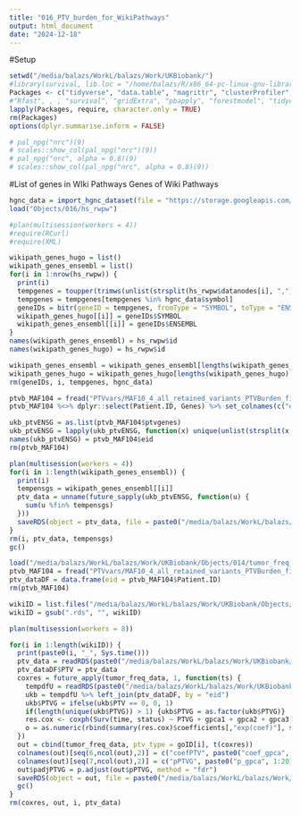 ```yaml
---
title: "016_PTV_burden_for_WikiPathways"
output: html_document
date: "2024-12-18"
---
```


#Setup

```r
setwd("/media/balazs/WorkL/balazs/Work/UKBiobank/")
#library(survival, lib.loc = "/home/balazs/R/x86_64-pc-linux-gnu-library/4.3")
Packages <- c("tidyverse", "data.table", "magrittr", "clusterProfiler", "org.Hs.eg.db", "hgnc", "future.apply", "fastmatch")
#"Rfast", , , "survival", "gridExtra", "pbapply", "forestmodel", "tidycmprsk", , "survminer", "ggsurvfit", , , "ComplexHeatmap", , , , "ggrepel", "ggsci", "scales", , "circlize" "fastmatch", "h2o", , , "protr", , , "networkD3", "ggpubr", , "Biostrings", , )
lapply(Packages, require, character.only = TRUE)
rm(Packages)
options(dplyr.summarise.inform = FALSE)

# pal_npg("nrc")(9)
# scales::show_col(pal_npg("nrc")(9))
# pal_npg("nrc", alpha = 0.8)(9)
# scales::show_col(pal_npg("nrc", alpha = 0.8)(9))
```

#List of genes in WIki Pathways
Genes of Wiki Pathways

```r
hgnc_data = import_hgnc_dataset(file = "https://storage.googleapis.com/public-download-files/hgnc/tsv/tsv/hgnc_complete_set.txt")
load("Objects/016/hs_rwpw")

#plan(multisession(workers = 4))
#require(RCurl)
#require(XML)

wikipath_genes_hugo = list()
wikipath_genes_ensembl = list()
for(i in 1:nrow(hs_rwpw)) {
  print(i)
  tempgenes = toupper(trimws(unlist(strsplit(hs_rwpw$datanodes[i], ","), use.names = F)))
  tempgenes = tempgenes[tempgenes %in% hgnc_data$symbol]
  geneIDs = bitr(geneID = tempgenes, fromType = "SYMBOL", toType = "ENSEMBL", OrgDb = "org.Hs.eg.db")
  wikipath_genes_hugo[[i]] = geneIDs$SYMBOL
  wikipath_genes_ensembl[[i]] = geneIDs$ENSEMBL
}
names(wikipath_genes_ensembl) = hs_rwpw$id
names(wikipath_genes_hugo) = hs_rwpw$id

wikipath_genes_ensembl = wikipath_genes_ensembl[lengths(wikipath_genes_ensembl) > 0]
wikipath_genes_hugo = wikipath_genes_hugo[lengths(wikipath_genes_hugo) > 0]
rm(geneIDs, i, tempgenes, hgnc_data)
```

```r
ptvb_MAF104 = fread("PTVvars/MAF10_4_all_retained_variants_PTVBurden_final_Shetscores.tsv")
ptvb_MAF104 %<>% dplyr::select(Patient.ID, Genes) %>% set_colnames(c("eid", "ptvgenes"))

ukb_ptvENSG = as.list(ptvb_MAF104$ptvgenes)
ukb_ptvENSG = lapply(ukb_ptvENSG, function(x) unique(unlist(strsplit(x, ","), use.names = F)))
names(ukb_ptvENSG) = ptvb_MAF104$eid
rm(ptvb_MAF104)

plan(multisession(workers = 4))
for(i in 1:length(wikipath_genes_ensembl)) {
  print(i)
  tempensgs = wikipath_genes_ensembl[[i]]
  ptv_data = unname(future_sapply(ukb_ptvENSG, function(u) {
    sum(u %fin% tempensgs)
  }))
  saveRDS(object = ptv_data, file = paste0("/media/balazs/WorkL/balazs/Work/UKBiobank/Objects/016/PTV_WIKI/", i, "_", names(wikipath_genes_ensembl)[i], ".rds"))
}
rm(i, ptv_data, tempensgs)
gc()


```

```r
load("/media/balazs/WorkL/balazs/Work/UKBiobank/Objects/014/tumor_freq_data")
ptvb_MAF104 = fread("PTVvars/MAF10_4_all_retained_variants_PTVBurden_final_Shetscores.tsv")
ptv_dataDF = data.frame(eid = ptvb_MAF104$Patient.ID)
rm(ptvb_MAF104)

wikiID = list.files("/media/balazs/WorkL/balazs/Work/UKBiobank/Objects/016/PTV_WIKI/")
wikiID = gsub(".rds", "", wikiID)

plan(multisession(workers = 8))

for(i in 1:length(wikiID)) {
  print(paste0(i, "_", Sys.time()))
  ptv_data = readRDS(paste0("/media/balazs/WorkL/balazs/Work/UKBiobank/Objects/016/PTV_WIKI/", wikiID[i], ".rds"))
  ptv_dataDF$PTV = ptv_data
  coxres = future_apply(tumor_freq_data, 1, function(ts) {
    tempdfU = readRDS(paste0("/media/balazs/WorkL/balazs/Work/UKBiobank/Objects/014/dfs/", ts[3], ".rds"))
    ukb = tempdfU %>% left_join(ptv_dataDF, by = "eid")
    ukb$PTVG = ifelse(ukb$PTV == 0, 0, 1)
    if(length(unique(ukb$PTVG)) > 1) {ukb$PTVG = as.factor(ukb$PTVG)}
    res.cox <- coxph(Surv(time, status) ~ PTVG + gpca1 + gpca2 + gpca3 + gpca4 + gpca5 + gpca6 + gpca7 + gpca8 + gpca9 + gpca10 + gpca11 + gpca12 + gpca13 + gpca14 + gpca15 + gpca16 + gpca17 + gpca18 + gpca19 + gpca20, data = ukb, id = ukb$eid)
    o = as.numeric(rbind(summary(res.cox)$coefficients[,"exp(coef)"], summary(res.cox)$coefficients[,"Pr(>|z|)"]))
  })
  out = cbind(tumor_freq_data, ptv_type = goID[i], t(coxres))
  colnames(out)[seq(6,ncol(out),2)] = c("coefPTV", paste0("coef_gpca", 1:20))
  colnames(out)[seq(7,ncol(out),2)] = c("pPTVG", paste0("p_gpca", 1:20))
  out$padjPTVG = p.adjust(out$pPTVG, method = "fdr")
  saveRDS(object = out, file = paste0("/media/balazs/WorkL/balazs/Work/UKBiobank/Objects/014/coxres/", goID[i], ".rds"))
  gc()
}
rm(coxres, out, i, ptv_data)



```

